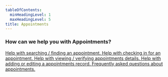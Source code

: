 ```yaml
---
tableOfContents:
  minHeadingLevel: 1
  maxHeadingLevel: 5
title: Appointments
---
```


### How can we help you with Appointments?


<CardGrid stagger>
	<a href="/appointments/search">
    <Card title="Search Appointments" icon="seti:happenings">
		Help with searching / finding an appointment.
	</Card></a>
	<a href="/appointments/checkin">
    <Card title="Appointment Check In" icon="approve-check">
		Help with checking in for an appointment.
	</Card></a>
	<a href="/appointments/details">
    <Card title="Appointment Details" icon="pnpm">
		Help with viewing / verifying appointments details.
	</Card></a>
	<a href="/appointments/add_edit">
    <Card title="Add or Edit Patients" icon="pencil">
		Help with adding or editing a appointments record.
	</Card></a>
	<a href="/appointments/faq">
    <Card title="Appointments FAQ" icon="information">
		Frequently asked questions about appointments.
	</Card></a>
</CardGrid>
